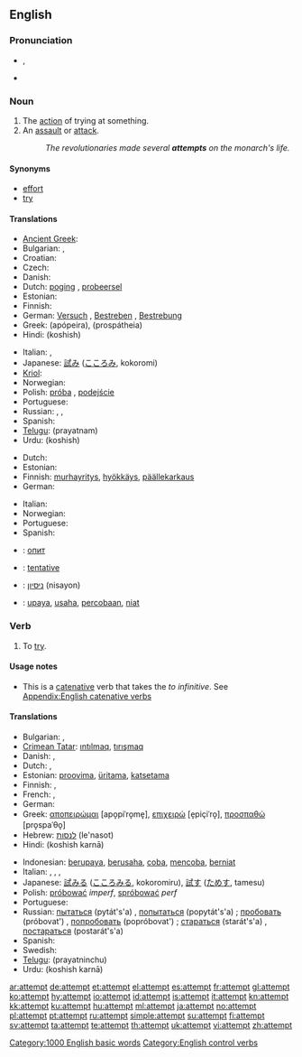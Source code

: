 ==English==

{{rank|drawn|field|street|829|attempt|soft|officers|likely}}

===Pronunciation===
* {{IPA|/əˈtɛmpt/}}, {{SAMPA|/@"tEmpt/}}
* {{audio|en-us-attempt.ogg|Audio (US)}}
*: {{rhymes|ɛmpt}}

===Noun===
{{en-noun}}

# The [[action]] of trying at something.
# An [[assault]] or [[attack]].
#: ''The revolutionaries made several '''attempts''' on the monarch's life.''

====Synonyms====
* [[effort]]
* [[try]]

====Translations====
{{trans-top|the action of trying at something}}
* [[Ancient Greek]]: {{tø|grc|δοκιμή|tr=dokimē|sc=polytonic|xs=Ancient Greek}}
* Bulgarian: {{t+|bg|опит|sc=Cyrl}},  {{t|bg|проба|sc=Cyrl}}
* Croatian: {{t|hr|pokušaj|m}}
* Czech: {{t-|cs|pokus|m}}
* Danish: {{t-|da|forsøg|n}}
* Dutch: [[poging]] {{f}} {{i|an action}}, [[probeersel]] {{n}} {{i|making something}}
* Estonian: {{t-|et|katse}}
* Finnish: {{t+|fi|yritys}}
* German: [[Versuch]] {{m}}, [[Bestreben]] {{n}}, [[Bestrebung]] {{f}}
* Greek: {{t+|el|απόπειρα|f|sc=Grek}} (apópeira), {{t+|el|προσπάθεια|sc=Grek}} (prospátheia)
* Hindi: {{t-|hi|कोशिश|f|sc=Deva|xs=Hindi}} (koshish)
{{trans-mid}}
* Italian: {{t|it|tentativo}},  {{t|it|sforzo}}
* Japanese: [[試み]] ([[こころみ]], kokoromi)
* [[Kriol]]: {{tø|rop|shat}}
* Norwegian: {{t|no|forsøk|n}}
* Polish: [[próba]] {{f}}, [[podejście]] {{m}}
* Portuguese: {{t+|pt|tentativa|f}}
* Russian: {{t+|ru|попытка|f|tr=popýtka|sc=Cyrl}}, {{t+|ru|проба|f|tr=próba|sc=Cyrl}}, {{t+|ru|опыт|m|tr=ópyt|sc=Cyrl}}
* Spanish: {{t-|es|tentativa|f}}
* [[Telugu]]: {{t|te|ప్రయత్నం|sc=Telu}} (prayatnam)
* Urdu: {{t-|ur|کوشش|f|sc=ur-Arab|xs=Urdu}} (koshish)
{{trans-bottom}}

{{trans-top|attack}}
* Dutch: {{t+|nl|aanslag|m}}
* Estonian: {{t|et|tapmiskatse}}
* Finnish: [[murhayritys]], [[hyökkäys]], [[päällekarkaus]]
* German: {{t+|de|Anschlag|m}}
{{trans-mid}}
* Italian: {{t|it|attentato}}
* Norwegian: {{t|no|angrep|n}}
* Portuguese: {{t+|pt|atentado|m}}
* Spanish: {{t-|es|atentado|m}}
{{trans-bottom}}

{{checktrans-top}}
* {{ttbc|Bulgarian}}: [[опит]] {{m}}
* {{ttbc|French}}: [[tentative]] {{f}}
{{trans-mid}}
* {{ttbc|Hebrew}}: [[ניסיון]] (nisayon) {{m}}
* {{ttbc|Indonesian}}: [[upaya]], [[usaha]], [[coba|percobaan]], [[niat]]
{{trans-bottom}}

===Verb===
{{en-verb}}

# To [[try]].

====Usage notes====
* This is a [[catenative]] verb that takes the ''to infinitive''. See [[Appendix:English catenative verbs]]

====Translations====
{{trans-top|to try}}
* Bulgarian: {{t+|bg|пробвам|sc=Cyrl}}, {{t+|bg|опитвам|sc=Cyrl}}
* [[Crimean Tatar]]: [[ıntılmaq]], [[tırışmaq]]
* Danish: {{t-|da|forsøge}}, {{t-|da|prøve}}
* Dutch: {{t-|nl|pogen}}, {{t+|nl|proberen}}
* Estonian: [[proovima]], [[üritama]], [[katsetama]]
* Finnish: {{t+|fi|yrittää}}, {{t+|fi|koettaa}}
* French: {{t+|fr|tenter}}, {{t+|fr|essayer}}
* German: {{t+|de|versuchen}}
* Greek: [[αποπειρώμαι]] [apo̞piˈro̞me̞], [[επιχειρώ]] [e̞piçiˈro̞], [[προσπαθώ]] [pro̞spaˈθo̞]
* Hebrew: [[לנסות]] (le'nasot)
* Hindi: {{t-|hi|कोशिश करना|sc=Deva|xs=Hindi}} (koshish karnā)
{{trans-mid}}
* Indonesian: [[upaya|berupaya]], [[usaha|berusaha]], [[coba]], [[coba|mencoba]], [[niat|berniat]]
* Italian: {{t|it|tentare}},  {{t|it|cercare}},  {{t|it|provare}},  {{t|it|attentare}}
* Japanese: [[試みる]] ([[こころみる]], kokoromiru), [[試す]] ([[ためす]], tamesu)
* Polish: [[próbować]] ''imperf'', [[spróbować]] ''perf''
* Portuguese: {{t+|pt|tentar}}
* Russian: [[пытаться]] (pytát's'a) {{impf}}, [[попытаться]] (popytát's'a) {{pf}}; [[пробовать]] (próbovat') {{impf}}, [[попробовать]] (popróbovat') {{pf}}; [[стараться]] (starát's'a) {{impf}}, [[постараться]] (postarát's'a) {{pf}}
* Spanish: {{t-|es|intentar}}
* Swedish: {{t+|sv|försöka}}
* [[Telugu]]: {{t|te|ప్రయత్నించు|sc=Telu}} (prayatninchu)
* Urdu: {{t-|ur|کوشش کرنا|sc=ur-Arab|xs=Urdu}} (koshish karnā)
{{trans-bottom}}

[[Category:1000 English basic words]]
[[Category:English control verbs]]

[[ar:attempt]]
[[de:attempt]]
[[et:attempt]]
[[el:attempt]]
[[es:attempt]]
[[fr:attempt]]
[[gl:attempt]]
[[ko:attempt]]
[[hy:attempt]]
[[io:attempt]]
[[id:attempt]]
[[is:attempt]]
[[it:attempt]]
[[kn:attempt]]
[[kk:attempt]]
[[ku:attempt]]
[[hu:attempt]]
[[ml:attempt]]
[[ja:attempt]]
[[no:attempt]]
[[pl:attempt]]
[[pt:attempt]]
[[ru:attempt]]
[[simple:attempt]]
[[su:attempt]]
[[fi:attempt]]
[[sv:attempt]]
[[ta:attempt]]
[[te:attempt]]
[[th:attempt]]
[[uk:attempt]]
[[vi:attempt]]
[[zh:attempt]]